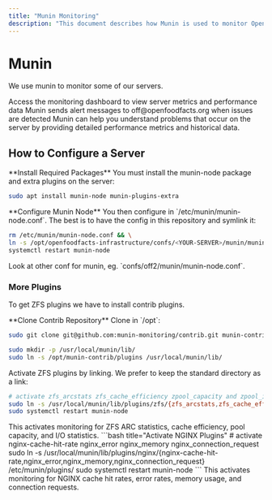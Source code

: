 ```yaml
---
title: "Munin Monitoring"
description: "This document describes how Munin is used to monitor Open Food Facts servers, including configuration steps for installing munin-node and extra plugins, activating ZFS and NGINX plugins, and managing server-specific configurations for effective monitoring."
---
```



# Munin

We use munin to monitor some of our servers.

<Cards>
<Card title="Munin Dashboard" href="https://www.computel.fr/munin/openfoodfacts">
Access the monitoring dashboard to view server metrics and performance data
</Card>
<Card title="Alert System">
Munin sends alert messages to off@openfoodfacts.org when issues are detected
</Card>
</Cards>

<Callout type="info">
Munin can help you understand problems that occur on the server by providing detailed performance metrics and historical data.
</Callout>

## How to Configure a Server

<Steps>
<Step>
**Install Required Packages**
You must install the munin-node package and extra plugins on the server:

```bash title="Install Munin Node"
sudo apt install munin-node munin-plugins-extra
```
</Step>

<Step>
**Configure Munin Node**
You then configure in `/etc/munin/munin-node.conf`. The best is to have the config in this repository and symlink it:

```bash title="Link Configuration"
rm /etc/munin/munin-node.conf && \
ln -s /opt/openfoodfacts-infrastructure/confs/<YOUR-SERVER>/munin/munin-node.conf /etc/munin/
systemctl restart munin-node
```

<Callout type="info">
Look at other conf for munin, eg. `confs/off2/munin/munin-node.conf`.
</Callout>
</Step>
</Steps>

### More Plugins

To get ZFS plugins we have to install contrib plugins.

<Steps>
<Step>
**Clone Contrib Repository**
Clone in `/opt`:

```bash title="Clone Munin Contrib"
sudo git clone git@github.com:munin-monitoring/contrib.git munin-contrib

sudo mkdir -p /usr/local/munin/lib/
sudo ln -s /opt/munin-contrib/plugins /usr/local/munin/lib/
```
</Step>
</Steps>

<Tabs>
<Tab value="zfs" label="ZFS Plugins">
Activate ZFS plugins by linking. We prefer to keep the standard directory as a link:

```bash title="Activate ZFS Plugins"
# activate zfs_arcstats zfs_cache_efficiency zpool_capacity and zpool_iostat
sudo ln -s /usr/local/munin/lib/plugins/zfs/{zfs_arcstats,zfs_cache_efficiency,zpool_capacity,zpool_iostat} /etc/munin/plugins/
sudo systemctl restart munin-node
```

<Callout type="info">
This activates monitoring for ZFS ARC statistics, cache efficiency, pool capacity, and I/O statistics.
</Callout>
</Tab>

<Tab value="nginx" label="NGINX Plugins">
```bash title="Activate NGINX Plugins"
# activate nginx-cache-hit-rate nginx_error nginx_memory nginx_connection_request
sudo ln -s /usr/local/munin/lib/plugins/nginx/{nginx-cache-hit-rate,nginx_error,nginx_memory,nginx_connection_request} /etc/munin/plugins/
sudo systemctl restart munin-node
```

<Callout type="info">
This activates monitoring for NGINX cache hit rates, error rates, memory usage, and connection requests.
</Callout>
</Tab>
</Tabs>
